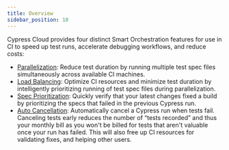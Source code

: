 ```yaml
---
title: Overview
sidebar_position: 10
---
```


Cypress Cloud provides four distinct Smart Orchestration features for use in CI
to speed up test runs, accelerate debugging workflows, and reduce costs:

- [Parallelization](/app/cloud/smart-orchestration/parallelization): Reduce
  test duration by running multiple test spec files simultaneously across
  available CI machines.
- [Load Balancing](/app/cloud/smart-orchestration/load-balancing): Optimize
  CI resources and minimize test duration by intelligently prioritizing running
  of test spec files during parallelization.
- [Spec Prioritization](/app/cloud/smart-orchestration/spec-prioritization):
  Quickly verify that your latest changes fixed a build by prioritizing the
  specs that failed in the previous Cypress run.
- [Auto Cancellation](/app/cloud/smart-orchestration/run-cancellation):
  Automatically cancel a Cypress run when tests fail. Canceling tests
  early reduces the number of “tests recorded” and thus your
  monthly bill as you won't be billed for tests that aren't valuable once your run
  has failed. This will also free up CI resources for validating fixes, and helping other users.

